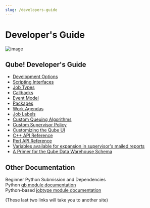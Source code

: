 ```yaml
---
slug: /developers-guide
---
```


# Developer's Guide

![image](img/worddav63225808f4bc2b2c92fd4eead7c3bf68.png)

## Qube! Developer's Guide
* [Development Options](developers-guide/Development+Options)
* [Scripting Interfaces](developers-guide/Scripting+Interfaces)
* [Job Types](./job-types)
* [Callbacks](./callbacks)
* [Event Model](developers-guide/Event+Model)
* [Packages](developers-guide/Packages)
* [Work Agendas](developers-guide/Work+Agendas)
* [Job Labels](developers-guide/Job+Labels)
* [Custom Queuing Algorithms](custom-queuing-algorithms)
* [Custom Supervisor Policy](custom-supervisor-policy)
* [Customizing the Qube UI](developers-guide/customizing-the-qube-ui/customizing-the-qube-ui)
* [C++ API Reference](developers-guide/c++-api-reference/c++-api-reference)
* [Perl API Reference](developers-guide/Perl+API+Reference)
* [Variables available for expansion in supervisor's mailed reports](developers-guide/Variables+available+for+expansion+in+supervisors+mailed+reports)
* [A Primer for the Qube Data Warehouse Schema](developers-guide/A+Primer+for+the+Qube+Data+Warehouse+Schema)

## Other Documentation
Beginner Python Submission and Dependencies  
Python [qb module documentation](https://pipelinefx.com/docs/API_Python_Html/index.html)  
Python-based [jobtype module documentation](https://pipelinefx.com/docs/jobTypeClass_html/index.html)

(These last two links will take you to another site)

